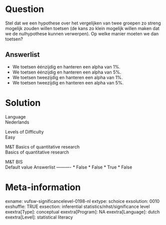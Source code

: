 Question
========
Stel dat we een hypothese over het vergelijken van twee groepen zo
streng mogelijk zouden willen toetsen (de kans zo klein mogelijk willen
maken dat we de nulhypothese kunnen verwerpen). Op welke manier moeten
we dan toetsen?

Answerlist
----------
* We toetsen éénzijdig en hanteren een alpha van 1%.
* We toetsen éénzijdig en hanteren een alpha van 5%.
* We toetsen tweezijdig en hanteren een alpha van 1%.
* We toetsen tweezijdig en hanteren een alpha van 5%.

Solution
========











Language  
Nederlands

Levels of Difficulty  
Easy

M&T Basics of quantitative research  
Basics of quantitative research

M&T BIS  
Default value
Answerlist
----------
* False
* False
* True
* False

Meta-information
================
exname: vufsw-significancelevel-0198-nl
extype: schoice
exsolution: 0010
exshuffle: TRUE
exsection: inferential statistics/nhst/significance level
exextra[Type]: conceptual
exextra[Program]: NA
exextra[Language]: dutch
exextra[Level]: statistical literacy

